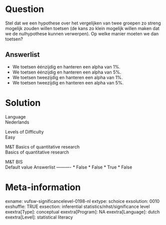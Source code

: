 Question
========
Stel dat we een hypothese over het vergelijken van twee groepen zo
streng mogelijk zouden willen toetsen (de kans zo klein mogelijk willen
maken dat we de nulhypothese kunnen verwerpen). Op welke manier moeten
we dan toetsen?

Answerlist
----------
* We toetsen éénzijdig en hanteren een alpha van 1%.
* We toetsen éénzijdig en hanteren een alpha van 5%.
* We toetsen tweezijdig en hanteren een alpha van 1%.
* We toetsen tweezijdig en hanteren een alpha van 5%.

Solution
========











Language  
Nederlands

Levels of Difficulty  
Easy

M&T Basics of quantitative research  
Basics of quantitative research

M&T BIS  
Default value
Answerlist
----------
* False
* False
* True
* False

Meta-information
================
exname: vufsw-significancelevel-0198-nl
extype: schoice
exsolution: 0010
exshuffle: TRUE
exsection: inferential statistics/nhst/significance level
exextra[Type]: conceptual
exextra[Program]: NA
exextra[Language]: dutch
exextra[Level]: statistical literacy

